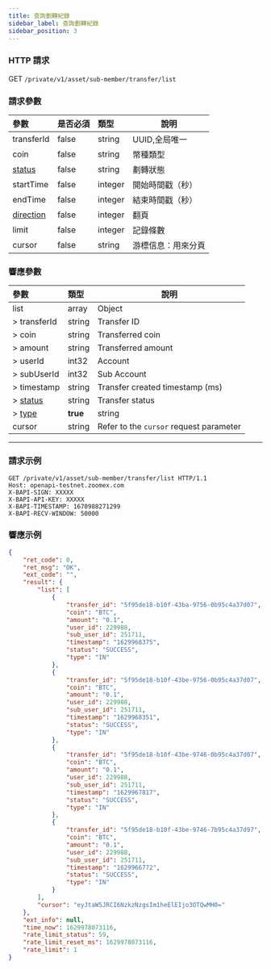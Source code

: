 ```yaml
---
title: 查詢劃轉紀錄
sidebar_label: 查詢劃轉紀錄
sidebar_position: 3
---
```


### HTTP 請求
GET `/private/v1/asset/sub-member/transfer/list`

### 請求參數
| 參數 | 是否必須 | 類型 | 說明|
|:----- |:-------|:-----|------ |
|transferId |false |string |UUID,全局唯一 |
|coin |false |string |幣種類型 |
|[status](../asset/enum#transferstatus) |false |string |劃轉狀態 |
|startTime |false |integer |開始時間戳（秒） |
|endTime |false |integer |結束時間戳（秒） |
|[direction](../asset/enum#assetdirection) |false |integer |翻頁 |
|limit |false |integer |記錄條數|
|cursor |false |string |游標信息：用來分頁|

### 響應參數
| 參數 | 類型 | 說明|
|:----- |:-----|----- |
|list |array|Object |
|> transferId |string |Transfer ID |
|> coin |string |Transferred coin |
|> amount |string |Transferred amount |
|> userId |int32 |Account |
|> subUserId |int32 |Sub Account |
|> timestamp |string |Transfer created timestamp (ms) |
|> [status](../asset/enum#transferstatus) |string |Transfer status |
|> [type](../asset/enum#transfertype) |**true** |string |Determines the direction of transfer |
|cursor |string|Refer to the `cursor` request parameter |

---

### 請求示例

```shell
GET /private/v1/asset/sub-member/transfer/list HTTP/1.1
Host: openapi-testnet.zoomex.com
X-BAPI-SIGN: XXXXX
X-BAPI-API-KEY: XXXXX
X-BAPI-TIMESTAMP: 1670988271299
X-BAPI-RECV-WINDOW: 50000
```

### 響應示例

```json
{
    "ret_code": 0,
    "ret_msg": "OK",
    "ext_code": "",
    "result": {
        "list": [
            {
                "transfer_id": "5f95de18-b10f-43ba-9756-0b95c4a37d07",
                "coin": "BTC",
                "amount": "0.1",
                "user_id": 229988,
                "sub_user_id": 251711,
                "timestamp": "1629968375",
                "status": "SUCCESS",
                "type": "IN"
            },
            {
                "transfer_id": "5f95de18-b10f-43be-9756-0b95c4a37d07",
                "coin": "BTC",
                "amount": "0.1",
                "user_id": 229988,
                "sub_user_id": 251711,
                "timestamp": "1629968351",
                "status": "SUCCESS",
                "type": "IN"
            },
            {
                "transfer_id": "5f95de18-b10f-43be-9746-0b95c4a37d07",
                "coin": "BTC",
                "amount": "0.1",
                "user_id": 229988,
                "sub_user_id": 251711,
                "timestamp": "1629967817",
                "status": "SUCCESS",
                "type": "IN"
            },
            {
                "transfer_id": "5f95de18-b10f-43be-9746-7b95c4a37d97",
                "coin": "BTC",
                "amount": "0.1",
                "user_id": 229988,
                "sub_user_id": 251711,
                "timestamp": "1629966772",
                "status": "SUCCESS",
                "type": "IN"
            }
        ],
        "cursor": "eyJtaW5JRCI6NzkzNzgsIm1heElEIjo3OTQwMH0="
    },
    "ext_info": null,
    "time_now": 1629978073116,
    "rate_limit_status": 59,
    "rate_limit_reset_ms": 1629978073116,
    "rate_limit": 1
}
```
